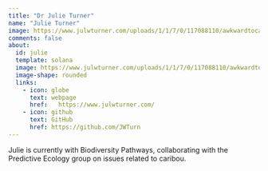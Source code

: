 ```yaml
---
title: "Dr Julie Turner"
name: "Julie Turner"
image: https://www.julwturner.com/uploads/1/1/7/0/117088110/awkwardtocarry_orig.jpg
comments: false
about: 
  id: julie
  template: solana
  image: https://www.julwturner.com/uploads/1/1/7/0/117088110/awkwardtocarry_orig.jpg
  image-shape: rounded
  links: 
    - icon: globe
      text: webpage
      href:   https://www.julwturner.com/
    - icon: github
      text: GitHub
      href: https://github.com/JWTurn
---
```


::: {#julie}
Julie is currently with Biodiversity Pathways, collaborating with the Predictive Ecology group on issues related to caribou.

:::
